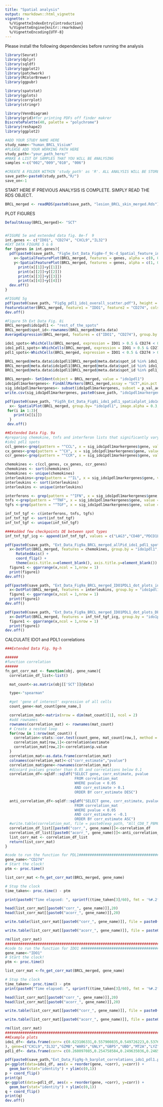 ```yaml
---
title: "Spatial analysis"
output: rmarkdown::html_vignette
vignette: >
  %/VignetteIndexEntry{introduction}
  %/VignetteEngine{knitr::rmarkdown}
  %/VignetteEncoding{UTF-8}
---
```

Please install the following dependencies before running the analysis
```r
library(Seurat)
library(dplyr)
library(sqldf)
library(ggplot2)
library(patchwork)
library(RColorBrewer)
library(ggpubr)

library(spatstat)
library(gplots)
library(corrplot)
library(stringr)

library(VennDiagram)
library(grid)#for printing PDFs off finder makrer
DiscretePalette(40, palette = "polychrome")
library(reshape2)
library(ggplot2)

#ADD YOUR STUDY NAME HERE
study_name<-"human_BRCL_Visium"
#PLEASE ADD YOUR WORKING PATH HERE
study_path<-"your_path_here/"
#MAKE A LIST OF SAMPLES THAT YOU WILL BE ANALYSING
samples <-c("002","009","010", "006")

#CREATE A FOLDER WITHIN 'study_path' as 'R'. ALL ANALYSIS WILL BE STORED HERE
save_path<-paste0(study_path,"R/")
save_on<-1

```
START HERE IF PREVIOUS ANALYSIS IS COMPLETE. SIMPLY READ THE RDS OBJECT.
```r
BRCL_merged <- readRDS(paste0(save_path, "lesion_BRCL_skin_merged.Rds"))
```

PLOT FIGURES
```r
DefaultAssay(BRCL_merged)<- "SCT"


#FIGURE 5e and extended data fig. 8e-f  9
int.genes <- c("IDO1", "CD274", "CXCL9","IL32")
#EXT DATA FIGURE 5 & 6
for (genes in int.genes){
  pdf(paste0(save_path, "Fig5e_Ext_Data_Fig8e-f_9c-d_Spatial_feature_int_genes_", genes, "mincutoff0.pdf"))
    x<-SpatialFeaturePlot(BRCL_merged, features = genes, alpha = c(0, 0), crop = FALSE, pt.size.factor = 1)
    y<-SpatialFeaturePlot(BRCL_merged, features = genes, alpha = c(1, 0), crop = FALSE, pt.size.factor = 1, min.cutoff = 0)
      print(x[[1]]+y[[1]])
      print(x[[2]]+y[[2]])
      print(x[[3]]+y[[3]])
      print(x[[4]]+y[[4]]) 
  dev.off()
}

#FIGURE 5g
pdf(paste0(save_path, "Fig5g_pdl1_ido1_overall_scatter.pdf"), height = 5, width=5)
FeatureScatter(BRCL_merged, feature1 = "IDO1", feature2 = "CD274", cols = rep("black",12), jitter=3) + NoLegend() + geom_vline(aes(xintercept = 0.5), col = "red", size = 0.3) + geom_hline(aes(yintercept = 0.2), col = "red", size = 0.1)
dev.off()

#Figure 5h Ext Data Fig. 8i
BRCL_merged$ido1pdl1 <- "rest_of_the_spots"
BRCL_merged$spot_id<-rownames(BRCL_merged@meta.data)
AverageExpression(BRCL_merged, features = c("IDO1", "CD274"), group.by = "orig.ident")

ido1_spots<-WhichCells(BRCL_merged, expression = IDO1 > 0.5 & CD274 < 0.5)
ido1_pdl1_spots<-WhichCells(BRCL_merged, expression = IDO1 > 0.5 & CD274 > 0.5)
pdl1_spots<-WhichCells(BRCL_merged, expression = IDO1 < 0.5 & CD274 > 0.5)

BRCL_merged@meta.data$ido1pdl1[BRCL_merged@meta.data$spot_id %in% ido1_spots] <- "ido1_spots"
BRCL_merged@meta.data$ido1pdl1[BRCL_merged@meta.data$spot_id %in% ido1_pdl1_spots] <- "ido1_pdl1_spots"
BRCL_merged@meta.data$ido1pdl1[BRCL_merged@meta.data$spot_id %in% pdl1_spots] <- "pdl1_spots"

BRCL_merged<- SetIdent(object = BRCL_merged, value = "ido1pdl1")
ido1pdl1markergenes<- FindAllMarkers(BRCL_merged,assay = "SCT",min.pct = 0.2,logfc.threshold = 0.2)
sig_ido1pdl1markergenes<- subset(ido1pdl1markergenes, subset = p_val_adj < 0.05)
write.csv(sig_ido1pdl1markergenes, paste0(save_path, "ido1pdl1markergenes_padj0.05.csv"))

pdf(paste0(save_path, "Fig5h_Ext_Data_Fig8i_ido1_pdl1_spatialplot_ido1dot5pdl1dot1.pdf"), height = 5, width=5)  
  x<- SpatialPlot(BRCL_merged, group.by= "ido1pdl1", image.alpha = 0.3, crop = F, pt.size.factor = 1, cols = c("ido1_spots"="#6495ED","ido1_pdl1_spots" = "#FF1493","pdl1_spots"= "#FFA500","rest_of_the_spots" = "#E6E6FA"))
 for(i in 1:3){
    print(x[[i]])
  }
 dev.off()

##Extended Data Fig. 9a
#preparing chemokine, tnfs and interferon lists that significantly vary between
#ido1 pdl1 spots
ccl_genes<-grep(pattern = "^CCL", x = sig_ido1pdl1markergenes$gene, value = TRUE)
cx_genes<-grep(pattern = "^CX", x = sig_ido1pdl1markergenes$gene, value = TRUE)
ccr_genes<-grep(pattern = "^CCR", x = sig_ido1pdl1markergenes$gene, value = TRUE)

chemokines <- c(ccl_genes, cx_genes, ccr_genes)
chemokines <- sort(chemokines)
chemokines <- unique(chemokines)
interleukins<-grep(pattern = "^IL", x = sig_ido1pdl1markergenes$gene, value = TRUE)
interleukins <- sort(interleukins)
interleukins <- unique(interleukins)

interferons <- grep(pattern = "^IFN", x = sig_ido1pdl1markergenes$gene, value = TRUE)
tnfs <-grep(pattern = "^TNF", x = sig_ido1pdl1markergenes$gene, value = TRUE)
tgfs <-grep(pattern = "^TGF", x = sig_ido1pdl1markergenes$gene, value = TRUE)

inf_tnf_tgf <- c(interferons, tnfs, tgfs)
inf_tnf_tgf <- sort(inf_tnf_tgf)
inf_tnf_tgf <- unique(inf_tnf_tgf)

####added few checkpoints DE between spot types
inf_tnf_tgf_icg <- append(inf_tnf_tgf, values = c("LAG3","CD40","PDCD1LG2", "CD86", "CD209", "CD96"))

pdf(paste0(save_path, "Ext_Data_Fig9a_BRCL_merged_allPid_ido1_pdl1_spots_dot_plots_chemokines.pdf"))
  x<-DotPlot(BRCL_merged, features = chemokines, group.by = "ido1pdl1", scale = TRUE, scale.min = 0, scale.max =100, col.min = 0, col.max = 1.5) + 
     RotatedAxis() + 
     coord_flip() + 
     theme(axis.title.x=element_blank(), axis.title.y=element_blank()) 
  figure1 <- ggarrange(x,ncol = 1,nrow = 1)
  print(figure1)
dev.off()

pdf(paste0(save_path, "Ext_Data_Fig9a_BRCL_merged_IDO1PDL1_dot_plots_interleukins.pdf"))
  x<-DotPlot(BRCL_merged, features = interleukins, group.by = "ido1pdl1", scale = TRUE, scale.min = 0, scale.max = 100, col.min = 0, col.max = 1.5) + RotatedAxis() + coord_flip() + theme(axis.title.x=element_blank(),axis.title.y=element_blank()) 
  figure1 <- ggarrange(x,ncol = 1,nrow = 1)
  print(figure1)
dev.off()

pdf(paste0(save_path, "Ext_Data_Fig9a_BRCL_merged_IDO1PDL1_dot_plots_DE_inf_tnf_tgf_icg.pdf"))
  x<-DotPlot(BRCL_merged, features = inf_tnf_tgf_icg, group.by = "ido1pdl1", scale = TRUE, scale.min = 0, scale.max = 100, col.min = 0, col.max = 1.5) + RotatedAxis() + coord_flip() + theme(axis.title.x=element_blank(),axis.title.y=element_blank()) 
  figure1 <- ggarrange(x,ncol = 1,nrow = 1)
  print(figure1)
dev.off()

```

CALCULATE IDO1 and PDL1 correlations
```r
###Extended Data Fig. 9g-h

######
#function correlation
######
fn_get_corr_mat <- function(obj, gene_name){
  correlation_df_list<-list()

  mat_count<-as.matrix(obj[['SCT']]@data)

  type<-"spearman"

  #get 'gene of interest' expression of all cells
  count_gene<-mat_count[gene_name,]

  correlation_mat<-matrix(nrow = dim(mat_count)[1], ncol = 2)
  #add rownames
  rownames(correlation_mat) <- rownames(mat_count)
  # Create a nested loop
  for(row in 1:nrow(mat_count)) {
    correlation<-stats::cor.test(count_gene, mat_count[row,], method = type)
    correlation_mat[row,1]<-correlation$estimate
    correlation_mat[row,2]<-correlation$p.value
  }
  correlation_mat<-as.data.frame(correlation_mat)
  colnames(correlation_mat)<-c("corr_estimate","pvalue")
  correlation_mat$gene<-rownames(correlation_mat)
  #discard pvalues greater than 0.05 and correlations below 0.1
  correlation_df<-sqldf::sqldf("SELECT gene, corr_estimate, pvalue
                                FROM correlation_mat
                                WHERE pvalue < 0.05
                                AND corr_estimate > 0.1
                                ORDER BY corr_estimate DESC")

  anti_correlation_df<-sqldf::sqldf("SELECT gene, corr_estimate, pvalue
                                FROM correlation_mat
                                WHERE pvalue < 0.05
                                AND corr_estimate < -0.1
                                ORDER BY corr_estimate ASC")
  #write.table(correlation_mat, file = paste0(exp_path, "All_CD8_T_PBMC_Malat1_Vs_allGene_flu_corr.csv"), sep=",")
  correlation_df_list[[paste0("corr_", gene_name)]]<-correlation_df
  correlation_df_list[[paste0("acorr_", gene_name)]]<-anti_correlation_df
  list_corr_mat <- correlation_df_list
  return(list_corr_mat)
}

#code to run the function for PDL1##################################################
gene_name<-"CD274"
# Start the clock!
ptm <- proc.time()

list_corr_mat <-fn_get_corr_mat(BRCL_merged, gene_name)

# Stop the clock
time_taken<- proc.time() - ptm

print(paste0("Time elapsed: ", sprintf((time_taken[3]/60), fmt = '%#.2f')," minutes"))

head(list_corr_mat[[paste0("corr_", gene_name)]],20)
head(list_corr_mat[[paste0("acorr_", gene_name)]],20)

write.table(list_corr_mat[[paste0("corr_", gene_name)]], file = paste0(save_path,"all_corr_",gene_name,".csv"), sep=",", row.names = FALSE)

write.table(list_corr_mat[[paste0("acorr_", gene_name)]], file = paste0(save_path, "all_acorr_",gene_name,".csv"), sep=",", row.names = FALSE)

rm(list_corr_mat)
####################################################################################
#code to run the function for IDO1 #################################################
gene_name<-"IDO1"
# Start the clock!
ptm <- proc.time()

list_corr_mat <-fn_get_corr_mat(BRCL_merged, gene_name)

# Stop the clock
time_taken<- proc.time() - ptm
print(paste0("Time elapsed: ", sprintf((time_taken[3]/60), fmt = '%#.2f')," minutes"))

head(list_corr_mat[[paste0("corr_", gene_name)]],20)
head(list_corr_mat[[paste0("acorr_", gene_name)]],20)

write.table(list_corr_mat[[paste0("corr_", gene_name)]], file = paste0(save_path,"all_corr_",gene_name,".csv"), sep=",", row.names = FALSE)

write.table(list_corr_mat[[paste0("acorr_", gene_name)]], file = paste0(save_path, "all_acorr_",gene_name,".csv"), sep=",", row.names = FALSE)

rm(list_corr_mat)
####################################################################################
##Example plots
ido1_df<- data.frame(corr= c(0.623106331,0.557900835,0.549726223,0.537608263,0.530873838,0.527411478,0.52119921,0.4895061,0.489269478,0.485501278
), gene=c("CXCL9","IL32","GZMB","WARS","GNLY","GBP5","UBD","MT2A","LYZ","CCL5"))
pdl1_df<- data.frame(corr= c(0.260097085,0.254758584,0.249635036,0.246589637,0.245534268,0.245018546,0.244698654,0.244151942,0.243109262,0.23955887), gene=c("SOD2","IDO1","CXCL9","GBP5", "MT2A","WARS","UBD","LYZ","IL32","FTH1"))

pdf(paste0(save_path,"Ext_Data_Fig9g-h_barplot_correlations_ido1_pdl1.pdf"))
p<-ggplot(data=ido1_df, aes(x = reorder(gene, +corr), y=corr)) +
  geom_bar(stat="identity") + ylim(c(0,1))
p + coord_flip()
print(p)
q<-ggplot(data=pdl1_df, aes(x = reorder(gene, +corr), y=corr)) +
  geom_bar(stat="identity") + ylim(c(0,1))
q + coord_flip()
print(q)
dev.off()
```









